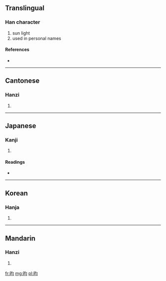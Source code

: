 ==Translingual==

===Han character===
{{Han char|rn=72|rad=日|as=04|sn=8|four=6702<sub>0</sub>|canj=日心戈一 (APIM), 日心一一 (APMM)}}

# sun light
# used in personal names

====References====
* {{Han ref|kx=0490.310|dkj=13781|dj=0851.300|hdz=21495.020|uh=6600|ud=26112|bh=A9FB|bd=43515}}

----

==Cantonese==

===Hanzi===
{{yue-hanzi|jyut=|y=wan4}}

# {{defn|lang=yue|sort=日04}}

----

==Japanese==

===Kanji===
{{ja-kanji|grade=|rs=日04}}

# {{defn|lang=ja|sort=日04}}

====Readings====
* {{ja-readings|on=[[いん]] (in)|kun=}}

----

==Korean==

===Hanja===
{{ko-hanja|hangeul=윤|eumhun=|rv=yun|mr=yun|y=yun}}

# {{defn|lang=ko|sort=日04}}

----

==Mandarin==

===Hanzi===
{{cmn-hanzi|pin=[[yún]] ([[yun2]])|wg=yün<sup>2</sup>}}

# {{defn|lang=cmn|sort=日04}}

[[fr:昀]]
[[mg:昀]]
[[pl:昀]]